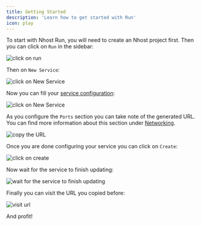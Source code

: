 ```yaml
---
title: Getting Started
description: 'Learn how to get started with Run'
icon: play
---
```


To start with Nhost Run, you will need to create an Nhost project first. Then you can click on `Run` in the sidebar:

![click on run](/images/guides/run/getting_started_1.png)

Then on `New Service`:

![click on New Service](/images/guides/run/getting_started_2.png)

Now you can fill your [service configuration](/guides/run/configuration):

![click on New Service](/images/guides/run/getting_started_3.png)

As you configure the `Ports` section you can take note of the generated URL. You can find more information about this section under [Networking](/guides/run/networking).

![copy the URL](/images/guides/run/getting_started_4.png)

Once you are done configuring your service you can click on `Create`:

![click on create](/images/guides/run/getting_started_5.png)

Now wait for the service to finish updating:

![wait for the service to finish updating](/images/guides/run/getting_started_6.png)

Finally you can visit the URL you copied before:

![visit url](/images/guides/run/getting_started_7.png)

And profit!
